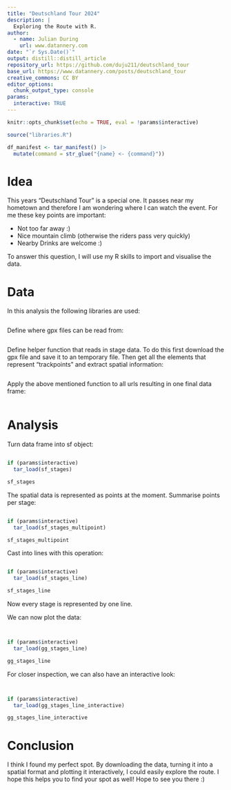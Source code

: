 ```yaml
---
title: "Deutschland Tour 2024"
description: |
  Exploring the Route with R.
author:
  - name: Julian During
    url: www.datannery.com
date: "`r Sys.Date()`"
output: distill::distill_article
repository_url: https://github.com/duju211/deutschland_tour
base_url: https://www.datannery.com/posts/deutschland_tour
creative_commons: CC BY
editor_options: 
  chunk_output_type: console
params:
  interactive: TRUE
---
```


```r
knitr::opts_chunk$set(echo = TRUE, eval = !params$interactive)

source("libraries.R")

df_manifest <- tar_manifest() |>
  mutate(command = str_glue("{name} <- {command}"))
```

# Idea

This years "Deutschland Tour" is a special one. It passes near my hometown and
therefore I am wondering where I can watch the event. For me these key points
are important:

* Not too far away :)
* Nice mountain climb (otherwise the riders pass very quickly)
* Nearby Drinks are welcome :)

To answer this question, I will use my R skills to import and visualise the
data.

# Data

In this analysis the following libraries are used:

```r
```

Define where gpx files can be read from:

```r
```

Define helper function that reads in stage data. To do this first download
the gpx file and save it to an temporary file. Then get all the elements
that represent "trackpoints" and extract spatial information:

```r
```

Apply the above mentioned function to all urls resulting in one final data
frame:

```r
```

# Analysis

Turn data frame into sf object:

```r
```

```r
if (params$interactive)
  tar_load(sf_stages)
```

```r
sf_stages
```

The spatial data is represented as points at the moment.
Summarise points per stage:

```r
```

```r
if (params$interactive)
  tar_load(sf_stages_multipoint)
```

```r
sf_stages_multipoint
```

Cast into lines with this operation:

```r
```

```r
if (params$interactive)
  tar_load(sf_stages_line)
```

```r
sf_stages_line
```

Now every stage is represented by one line.

We can now plot the data:

```r
```

```r
```

```r
if (params$interactive)
  tar_load(gg_stages_line)
```

```r
gg_stages_line
```

For closer inspection, we can also have an interactive look:

```r
```

```r
```

```r
if (params$interactive)
  tar_load(gg_stages_line_interactive)
```

```r
gg_stages_line_interactive
```

# Conclusion

I think I found my perfect spot. By downloading the data, turning it into
a spatial format and plotting it interactively, I could easily explore the
route. I hope this helps you to find your spot as well! Hope to see you there :)